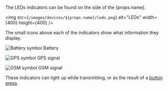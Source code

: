 The LEDs indicators can be found on the side of the {props.name}.

<img src={`/images/devices/${props.name}/leds.png`} alt="LEDs" width={400} height={400} />

The small icons above each of the indicators show what information they display.

<p className="nx-mt-6 nx-leading-7" style={{ display: 'flex', alignItems: 'center' }}>
  <img src={`/images/devices/general/status-battery.png`} alt="Battery symbol" width={20} height={20} />
  <span style={{paddingLeft: '10px'}}>Battery</span>
</p>
<p className="nx-mt-6 nx-leading-7" style={{ display: 'flex', alignItems: 'center' }}>
  <img src={`/images/devices/general/status-gps.png`} alt="GPS symbol" width={20} height={20} />
  <span style={{paddingLeft: '10px'}}>GPS signal</span>
</p>
<p className="nx-mt-6 nx-leading-7" style={{ display: 'flex', alignItems: 'center' }}>
  <img src={`/images/devices/general/status-gsm.png`} alt="GSM symbol" width={20} height={20} />
  <span style={{paddingLeft: '10px'}}>GSM signal</span>
</p>

These indicators can light up while transmitting, or as the result of a [button press](#buttons).
